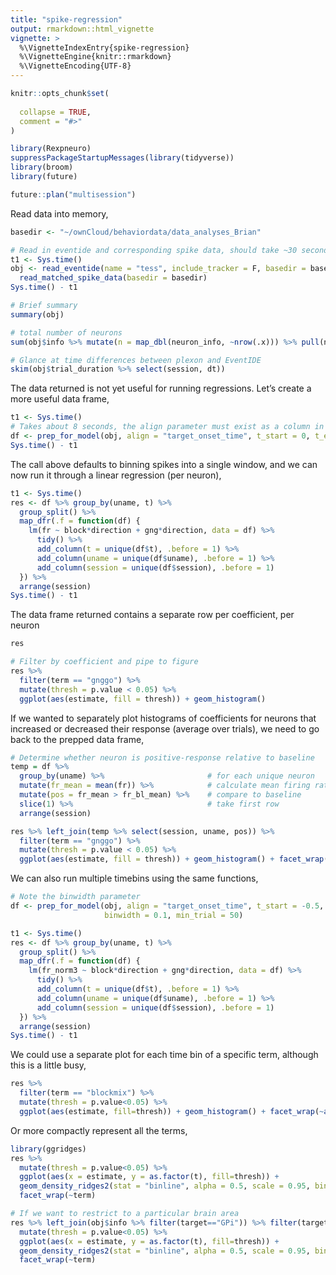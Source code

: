 ```yaml
---
title: "spike-regression"
output: rmarkdown::html_vignette
vignette: >
  %\VignetteIndexEntry{spike-regression}
  %\VignetteEngine{knitr::rmarkdown}
  %\VignetteEncoding{UTF-8}
---
```


```r
knitr::opts_chunk$set(
  
  collapse = TRUE,
  comment = "#>"
)
```

```r
library(Rexpneuro)
suppressPackageStartupMessages(library(tidyverse))
library(broom)
library(future)

future::plan("multisession")
```

Read data into memory,
```r
basedir <- "~/ownCloud/behaviordata/data_analyses_Brian"

# Read in eventide and corresponding spike data, should take ~30 seconds
t1 <- Sys.time()
obj <- read_eventide(name = "tess", include_tracker = F, basedir = basedir) %>%
  read_matched_spike_data(basedir = basedir)
Sys.time() - t1

# Brief summary
summary(obj)

# total number of neurons
sum(obj$info %>% mutate(n = map_dbl(neuron_info, ~nrow(.x))) %>% pull(n))

# Glance at time differences between plexon and EventIDE
skim(obj$trial_duration %>% select(session, dt))
```

The data returned is not yet useful for running regressions. Let's create a more
useful data frame,
```r
t1 <- Sys.time()
# Takes about 8 seconds, the align parameter must exist as a column in obj$trial_data
df <- prep_for_model(obj, align = "target_onset_time", t_start = 0, t_end = 0.5, min_trial = 50)
Sys.time() - t1
```

The call above defaults to binning spikes into a single window, and we can now run
it through a linear regression (per neuron),
```r
t1 <- Sys.time()
res <- df %>% group_by(uname, t) %>%
  group_split() %>%
  map_dfr(.f = function(df) {
    lm(fr ~ block*direction + gng*direction, data = df) %>%
      tidy() %>%
      add_column(t = unique(df$t), .before = 1) %>%
      add_column(uname = unique(df$uname), .before = 1) %>%
      add_column(session = unique(df$session), .before = 1)
  }) %>%
  arrange(session)
Sys.time() - t1
```
The data frame returned contains a separate row per coefficient, per neuron
```r
res

# Filter by coefficient and pipe to figure
res %>% 
  filter(term == "gnggo") %>% 
  mutate(thresh = p.value < 0.05) %>% 
  ggplot(aes(estimate, fill = thresh)) + geom_histogram()
```

If we wanted to separately plot histograms of coefficients for neurons that 
increased or decreased their response (average over trials), we need to go back
to the prepped data frame,

```r
# Determine whether neuron is positive-response relative to baseline
temp = df %>% 
  group_by(uname) %>%                       # for each unique neuron
  mutate(fr_mean = mean(fr)) %>%            # calculate mean firing rate in window
  mutate(pos = fr_mean > fr_bl_mean) %>%    # compare to baseline
  slice(1) %>%                              # take first row
  arrange(session)

res %>% left_join(temp %>% select(session, uname, pos)) %>%
  filter(term == "gnggo") %>% 
  mutate(thresh = p.value < 0.05) %>% 
  ggplot(aes(estimate, fill = thresh)) + geom_histogram() + facet_wrap(~pos)
```

We can also run multiple timebins using the same functions,
```r
# Note the binwidth parameter
df <- prep_for_model(obj, align = "target_onset_time", t_start = -0.5, t_end = 0.5, 
                     binwidth = 0.1, min_trial = 50)

t1 <- Sys.time()
res <- df %>% group_by(uname, t) %>%
  group_split() %>%
  map_dfr(.f = function(df) {
    lm(fr_norm3 ~ block*direction + gng*direction, data = df) %>%
      tidy() %>%
      add_column(t = unique(df$t), .before = 1) %>%
      add_column(uname = unique(df$uname), .before = 1) %>%
      add_column(session = unique(df$session), .before = 1)
  }) %>%
  arrange(session)
Sys.time() - t1
```

We could use a separate plot for each time bin of a specific term, although this 
is a little busy,
```r
res %>% 
  filter(term == "blockmix") %>% 
  mutate(thresh = p.value<0.05) %>% 
  ggplot(aes(estimate, fill=thresh)) + geom_histogram() + facet_wrap(~as.factor(t))
```

Or more compactly represent all the terms,
```r
library(ggridges)
res %>% 
  mutate(thresh = p.value<0.05) %>% 
  ggplot(aes(x = estimate, y = as.factor(t), fill=thresh)) + 
  geom_density_ridges2(stat = "binline", alpha = 0.5, scale = 0.95, bins = 60) + 
  facet_wrap(~term)

# If we want to restrict to a particular brain area
res %>% left_join(obj$info %>% filter(target=="GPi")) %>% filter(target == "GPi") %>%
  mutate(thresh = p.value<0.05) %>% 
  ggplot(aes(x = estimate, y = as.factor(t), fill=thresh)) + 
  geom_density_ridges2(stat = "binline", alpha = 0.5, scale = 0.95, bins = 60) + 
  facet_wrap(~term)
```
